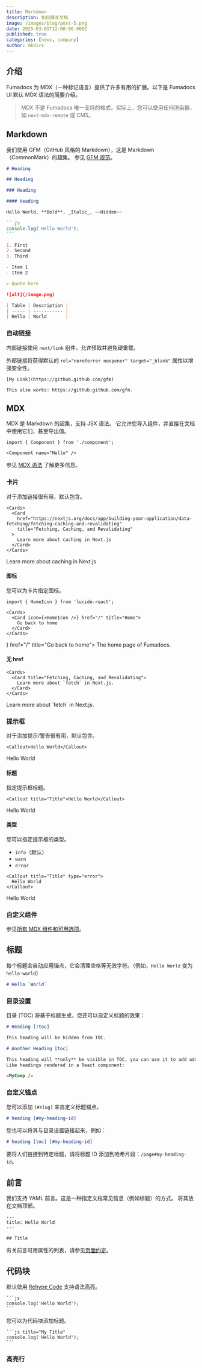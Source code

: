 ```yaml
---
title: Markdown
description: 如何撰写文档
image: /images/blog/post-5.png
date: 2025-03-05T12:00:00.000Z
published: true
categories: [news, company]
author: mkdirs
---
```


## 介绍

Fumadocs 为 MDX（一种标记语言）提供了许多有用的扩展。以下是 Fumadocs UI 默认 MDX 语法的简要介绍。

> MDX 不是 Fumadocs 唯一支持的格式。实际上，您可以使用任何渲染器，如 `next-mdx-remote` 或 CMS。

## Markdown

我们使用 GFM（GitHub 风格的 Markdown），这是 Markdown（CommonMark）的超集。
参见 [GFM 规范](https://github.github.com/gfm)。

````md
# Heading

## Heading

### Heading

#### Heading

Hello World, **Bold**, _Italic_, ~~Hidden~~

```js
console.log('Hello World');
```

1. First
2. Second
3. Third

- Item 1
- Item 2

> Quote here

![alt](/image.png)

| Table | Description |
| ----- | ----------- |
| Hello | World       |
````

### 自动链接

内部链接使用 `next/link` 组件，允许预取并避免硬重载。

外部链接将获得默认的 `rel="noreferrer noopener" target="_blank"` 属性以增强安全性。

```mdx
[My Link](https://github.github.com/gfm)

This also works: https://github.github.com/gfm.
```

## MDX

MDX 是 Markdown 的超集，支持 JSX 语法。
它允许您导入组件，并直接在文档中使用它们，甚至导出值。

```mdx
import { Component } from './component';

<Component name="Hello" />
```

参见 [MDX 语法](https://mdxjs.com/docs/what-is-mdx/#mdx-syntax) 了解更多信息。

### 卡片

对于添加链接很有用，默认包含。

```mdx
<Cards>
  <Card
    href="https://nextjs.org/docs/app/building-your-application/data-fetching/fetching-caching-and-revalidating"
    title="Fetching, Caching, and Revalidating"
  >
    Learn more about caching in Next.js
  </Card>
</Cards>
```

<Cards>
  <Card
    href="https://nextjs.org/docs/app/building-your-application/data-fetching/fetching-caching-and-revalidating"
    title="Fetching, Caching, and Revalidating"
  >
    Learn more about caching in Next.js
  </Card>
</Cards>

#### 图标

您可以为卡片指定图标。

```mdx
import { HomeIcon } from 'lucide-react';

<Cards>
  <Card icon={<HomeIcon />} href="/" title="Home">
    Go back to home
  </Card>
</Cards>
```

<Cards>
  <Card icon={<HomeIcon />} href="/" title="Go back to home">
    The home page of Fumadocs.
  </Card>
</Cards>

#### 无 href

```mdx
<Cards>
  <Card title="Fetching, Caching, and Revalidating">
    Learn more about `fetch` in Next.js.
  </Card>
</Cards>
```

<Cards>
  <Card title="Fetching, Caching, and Revalidating">
    Learn more about `fetch` in Next.js.
  </Card>
</Cards>

### 提示框

对于添加提示/警告很有用，默认包含。

```mdx
<Callout>Hello World</Callout>
```

<Callout>Hello World</Callout>

#### 标题

指定提示框标题。

```mdx
<Callout title="Title">Hello World</Callout>
```

<Callout title="Title">Hello World</Callout>

#### 类型

您可以指定提示框的类型。

- `info`（默认）
- `warn`
- `error`

```mdx
<Callout title="Title" type="error">
  Hello World
</Callout>
```

<Callout title="Title" type="error">
  Hello World
</Callout>

### 自定义组件

参见[所有 MDX 组件和可用选项](/docs/mdx)。

## 标题

每个标题会自动应用锚点，它会清理空格等无效字符。（例如，`Hello World` 变为 `hello-world`）

```md
# Hello `World`
```

### 目录设置

目录 (TOC) 将基于标题生成，您还可以自定义标题的效果：

```md
# Heading [!toc]

This heading will be hidden from TOC.

# Another Heading [toc]

This heading will **only** be visible in TOC, you can use it to add additional TOC items.
Like headings rendered in a React component:

<MyComp />
```

### 自定义锚点

您可以添加 `[#slug]` 来自定义标题锚点。

```md
# heading [#my-heading-id]
```

您也可以将其与目录设置链接起来，例如：

```md
# heading [toc] [#my-heading-id]
```

要将人们链接到特定标题，请将标题 ID 添加到哈希片段：`/page#my-heading-id`。

## 前言

我们支持 YAML 前言。这是一种指定文档常见信息（例如标题）的方式。
将其放在文档顶部。

```mdx
---
title: Hello World
---

## Title
```

有关前言可用属性的列表，请参见[页面约定](/docs/page-conventions#frontmatter)。

## 代码块

默认使用 [Rehype Code](/docs/headless/mdx/rehype-code) 支持语法高亮。

````mdx
```js
console.log('Hello World');
```
````

您可以为代码块添加标题。

````mdx
```js title="My Title"
console.log('Hello World');
```
````

### 高亮行 